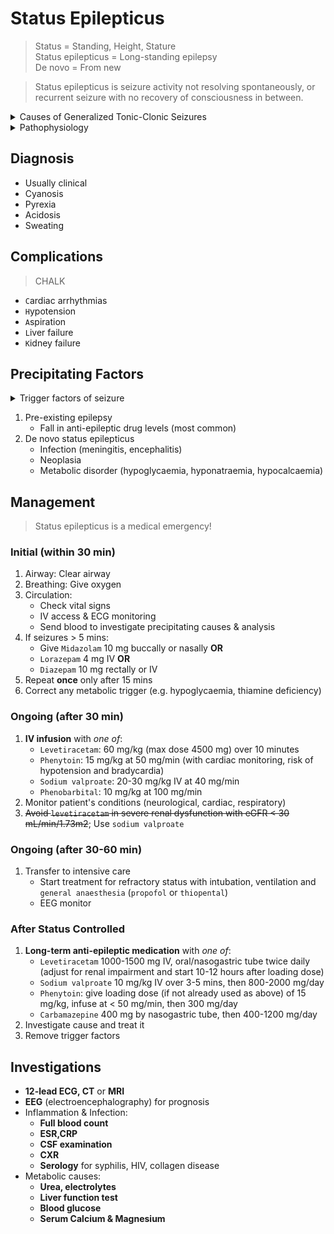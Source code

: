 # Status Epilepticus

> Status = Standing, Height, Stature<br/>Status epilepticus = Long-standing epilepsy<br/>De novo = From new

> Status epilepticus is seizure activity not resolving spontaneously, or recurrent seizure with no recovery of consciousness in between.

<details>
<summary>Causes of Generalized Tonic-Clonic Seizures</summary>

1. **From focal seizues**
1. **Genetic**
1. **Cerebral birth injury**
1. **Hydrocephalus**
1. **Cerebral anoxia**
1. **Drugs** (e.g. antibiotics, antimalarials, antipsychotics)
1. **Alcohol** (especially withdrawal)
1. **Toxins** (organophosphates, heavy meatals)
1. **Metabolic disease** (hypocalcaemia, hyponatraemia, hypoglycaemia, hypomagnesaemia, renal failure, liver failure)
1. **Infective** (meningitis, post-infectious encephalopathy)
1. **Inflammatory** (SLE, multiple sclerosis)
1. **Diffuse degenerative diseases** (Alzheimer's disease)

</details>

<details>
<summary>Pathophysiology</summary>

- Amino acids (glutamate and aspirate) allow influx of `sodium` and `calcium` → depolarization → **Exicitation**
- Transmitter gamma-aminobutyric acid (GABA) causes `chloride` inflow on ion channels → **Inhibition**
- **Hyponatraemia**, **hypocalcaemia** → Weaker depolarization → Easily excitation
- An imbalance between this excitation and inhibition → Increase excitation or Decrease inhibition → **Seizure**

</details>

## Diagnosis

- Usually clinical
- Cyanosis
- Pyrexia
- Acidosis
- Sweating

## Complications

> CHALK

- `C`ardiac arrhythmias
- `H`ypotension
- `A`spiration
- `L`iver failure
- `K`idney failure

## Precipitating Factors

<details>
<summary>Trigger factors of seizure</summary>

- Sleep deprivation
- Missed doses of anti-epileptic drugs in treated patients
- Alcohol (particularly withdrawal)
- Recreational drug misuse
- Physical and mental exhaustion
- Flickering lights, including TV and computer screens (generalized epilepsy syndromes only)
- Intercurrent infections and metabolic disturbances
- Uncommon: loud noises, music, reading, hot baths

</details>

1. Pre-existing epilepsy
   - Fall in anti-epileptic drug levels (most common)
1. De novo status epilepticus
   - Infection (meningitis, encephalitis)
   - Neoplasia
   - Metabolic disorder (hypoglycaemia, hyponatraemia, hypocalcaemia)

## Management

> Status epilepticus is a medical emergency!

### Initial (within 30 min)

1. Airway: Clear airway
1. Breathing: Give oxygen
1. Circulation:
   - Check vital signs
   - IV access & ECG monitoring
   - Send blood to investigate precipitating causes & analysis
1. If seizures > 5 mins:
   - Give `Midazolam` 10 mg buccally or nasally **OR**
   - `Lorazepam` 4 mg IV **OR**
   - `Diazepam` 10 mg rectally or IV
1. Repeat **once** only after 15 mins
1. Correct any metabolic trigger (e.g. hypoglycaemia, thiamine deficiency)

### Ongoing (after 30 min)

1. **IV infusion** with _one of_:
   - `Levetiracetam`: 60 mg/kg (max dose 4500 mg) over 10 minutes
   - `Phenytoin`: 15 mg/kg at 50 mg/min (with cardiac monitoring, risk of hypotension and bradycardia)
   - `Sodium valproate`: 20-30 mg/kg IV at 40 mg/min
   - `Phenobarbital`: 10 mg/kg at 100 mg/min
1. Monitor patient's conditions (neurological, cardiac, respiratory)
1. ~~Avoid `levetiracetam` in severe renal dysfunction with eGFR < 30 mL/min/1.73m2~~; Use `sodium valproate`

### Ongoing (after 30-60 min)

1. Transfer to intensive care
   - Start treatment for refractory status with intubation, ventilation and `general anaesthesia` (`propofol` or `thiopental`)
   - EEG monitor

### After Status Controlled

1. **Long-term anti-epileptic medication** with _one of_:
   - `Levetiracetam` 1000-1500 mg IV, oral/nasogastric tube twice daily (adjust for renal impairment and start 10-12 hours after loading dose)
   - `Sodium valproate` 10 mg/kg IV over 3-5 mins, then 800-2000 mg/day
   - `Phenytoin`: give loading dose (if not already used as above) of 15 mg/kg, infuse at < 50 mg/min, then 300 mg/day
   - `Carbamazepine` 400 mg by nasogastric tube, then 400-1200 mg/day
1. Investigate cause and treat it
1. Remove trigger factors

## Investigations

- **12-lead ECG, CT** or **MRI**
- **EEG** (electroencephalography) for prognosis
- Inflammation & Infection:
  - **Full blood count**
  - **ESR,CRP**
  - **CSF examination**
  - **CXR**
  - **Serology** for syphilis, HIV, collagen disease
- Metabolic causes:
  - **Urea, electrolytes**
  - **Liver function test**
  - **Blood glucose**
  - **Serum Calcium & Magnesium**
